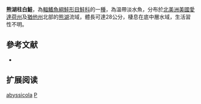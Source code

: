 {{Speciesbox
| name = 熊湖柱白鮭
| status = NE
| status_system = IUCN3.1
| image = 
| image_width = 250px
| genus = Prosopium
| species = abyssicola
| authority = [[Snyder|Snyder]], 1919
| synonyms = *''Coregonus abyssicola'', Snyder, 1919
}}

'''熊湖柱白鮭'''，為[[輻鰭魚綱|輻鰭魚綱]][[鮭形目|鮭形目]][[鮭科|鮭科]]的一[[種|種]]，為溫帶淡水魚，分布於[[北美洲|北美洲]][[美國|美國]][[愛達荷州|愛達荷州]]及[[猶他州|猶他州]]北部的[[熊湖|熊湖]]流域，體長可達28公分，棲息在底中層水域，生活習性不明。

==參考文献==
*{{FishBase_species|genus=Prosopium|species=abyssicola|year=2015|month=11}}

== 扩展阅读 ==
{{refbegin}}
{{wikispecies-inline|Prosopium abyssicola|熊湖柱白鮭}}
{{refend}}
{{Taxonbar|from=Q3754101}}

[[Category:柱白鮭屬|abyssicola]]
[[Category:1919年描述的魚類|P]]